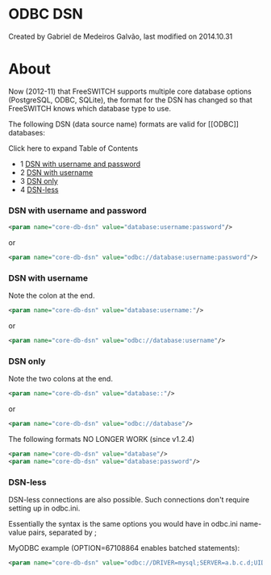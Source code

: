 
# ODBC DSN 

 Created by  Gabriel de Medeiros Galvão, last modified on 2014.10.31

# About

Now (2012-11) that FreeSWITCH supports multiple core database options (PostgreSQL, ODBC, SQLite), the format for the DSN has changed so that FreeSWITCH knows which database type to use.

The following DSN (data source name) formats are valid for \[\[ODBC\]\] databases:

Click here to expand Table of Contents

* 1 [DSN with username and password](#dsn-with-username-and-password)
* 2 [DSN with username](#dsn-with-username)
* 3 [DSN only](#dsn-only)
* 4 [DSN-less](#dsn-less)

### DSN with username and password

```xml
<param name="core-db-dsn" value="database:username:password"/>
```

or

```xml
<param name="core-db-dsn" value="odbc://database:username:password"/>
```

### DSN with username

Note the colon at the end.

```xml
<param name="core-db-dsn" value="database:username:"/>
```

or

```xml
<param name="core-db-dsn" value="odbc://database:username"/>
```

### DSN only

  
Note the two colons at the end.

```xml
<param name="core-db-dsn" value="database::"/>
```

or

```xml
<param name="core-db-dsn" value="odbc://database"/>
```

The following formats NO LONGER WORK (since v1.2.4)

```xml
<param name="core-db-dsn" value="database"/>
<param name="core-db-dsn" value="database:password"/>
```

### DSN-less

DSN-less connections are also possible. Such connections don't require setting up in odbc.ini.

Essentially the syntax is the same options you would have in odbc.ini name-value pairs, separated by ;

MyODBC example (OPTION=67108864 enables batched statements):

```xml
<param name="core-db-dsn" value="odbc://DRIVER=mysql;SERVER=a.b.c.d;UID=username;PWD=secretpassword;DATABASE=freeswitch;OPTION=67108864">
```


